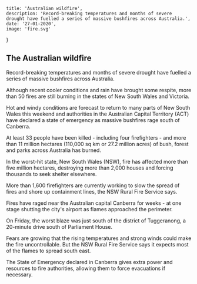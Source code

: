 
    title: 'Australian wildfire',
    description: 'Record-breaking temperatures and months of severe drought have fuelled a series of massive bushfires across Australia.',
    date: '27-01-2020',
    image: 'fire.svg'
}


## The Australian wildfire

Record-breaking temperatures and months of severe drought have fuelled a series of massive bushfires across Australia.

Although recent cooler conditions and rain have brought some respite, more than 50 fires are still burning in the states of New South Wales and Victoria.

Hot and windy conditions are forecast to return to many parts of New South Wales this weekend and authorities in the Australian Capital Territory (ACT) have declared a state of emergency as massive bushfires rage south of Canberra.

At least 33 people have been killed - including four firefighters - and more than 11 million hectares (110,000 sq km or 27.2 million acres) of bush, forest and parks across Australia has burned.

In the worst-hit state, New South Wales (NSW), fire has affected more than five million hectares, destroying more than 2,000 houses and forcing thousands to seek shelter elsewhere.

More than 1,600 firefighters are currently working to slow the spread of fires and shore up containment lines, the NSW Rural Fire Service says.

Fires have raged near the Australian capital Canberra for weeks - at one stage shutting the city's airport as flames approached the perimeter.

On Friday, the worst blaze was just south of the district of Tuggeranong, a 20-minute drive south of Parliament House.

Fears are growing that the rising temperatures and strong winds could make the fire uncontrollable. But the NSW Rural Fire Service says it expects most of the flames to spread south east.

The State of Emergency declared in Canberra gives extra power and resources to fire authorities, allowing them to force evacuations if necessary.
